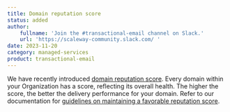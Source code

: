 ```yaml
---
title: Domain reputation score
status: added
author:
    fullname: 'Join the #transactional-email channel on Slack.'
    url: 'https://scaleway-community.slack.com/ '
date: 2023-11-20
category: managed-services
product: transactional-email
---
```


We have recently introduced [domain reputation score](/managed-services/transactional-email/concepts/#reputation-score). Every domain within your Organization has a score, reflecting its overall health. The higher the score, the better the delivery performance for your domain. Refer to our documentation for [guidelines on maintaining a favorable reputation score](/managed-services/transactional-email/reference-content/understanding-tem-reputation-score/).

